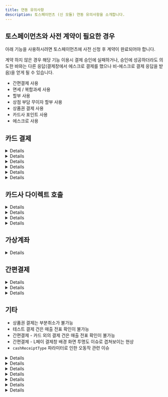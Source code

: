 ```yaml
---
title: 연동 유의사항
description: 토스페이먼츠 (신 모듈) 연동 유의사항을 소개합니다.
---
```



## 토스페이먼츠와 사전 계약이 필요한 경우

아래 기능을 사용하시려면 토스페이먼츠에 사전 신청 후 계약이 완료되어야 합니다.

계약 하지 않은 경우 해당 기능 이용시 결제 승인에 실패하거나, 승인에 성공하더라도 의도한 바와는 다른
응답(결제창에서 에스크로 결제를 했으나 비-에스크로 결제 응답을 받음)을 얻게 될 수 있습니다.

- 간편결제 사용
- 면세 / 복합과세 사용
- 할부 사용
- 상점 부담 무이자 할부 사용
- 상품권 결제 사용
- 카드사 포인트 사용
- 에스크로 사용

## 카드 결제

<Details>
<p slot="summary">appCard 파라미터는 일부 카드사에 대해서만 적용 됨</p>

토스페이먼츠의 경우 카드 결제시, 앱 카드로만 결제할 수 있도록 제한하는 appCard 파라미터를 지원하지만 지원 범위가 아래와 같이 제한적입니다.

- 지원 가능 카드: 국민, 농협, 롯데, 삼성, 신한, 현대, 우리, 하나
- 지원 불가 카드: 씨티

</Details>

<Details>
<p slot="summary">display.card_quota 파라미터는 다른 PG사와 다르게 동작 함</p>

display.card_quota 파라미터로 결제창에 렌더링 될 할부 개월수 리스트를 제어할 수 있습니다. 다른 PG사는 전달한 값만 렌더링 되지만, 토스페이먼츠의 경우에는 토스페이먼츠 자체 정책에 따라 **일시불 \~ 전달한 값 중 최대값까지 모두 렌더링**됩니다.

- 예1. 일시불만 허용

  ```tsx
  display: {
    card_quota: [0];
  }
  ```

- 예2. 5개월만 허용

  ```tsx
  display: {
    card_quota: [5];
  }
  ```

- 예3. \[토스페이먼츠] 일시불 \~ 5개월까지 허용

  ```tsx
  display: {
    card_quota: [3, 5]; // 3과 5 중에 최대값이 5이기 때문에 일시불 ~ 5개월까지 모두 렌더링 된다
  }
  ```

- 예3. \[타 PG사] 일시불 \~ 5개월까지 허용

  ```tsx
  display: {
    card_quota: [0, 1, 2, 3, 4, 5];
  }
  ```

- 예4. \[토스페이먼츠] 3개월과 5개월만 허용 → **불가능**
- 예5. \[타 PG사] 3개월과 5개월만 허용

</Details>

<Details>
<p slot="summary">무이자 할부가 적용 되어도 ISP 계열 카드로 결제시에는 “무이자” 표기가 되지 않음</p>

고객사는 토스페이먼츠와 사전 계약 또는 카드사 정책에 따라 무이자 할부 기능을 사용할 수 있습니다. 이에 따라 결제창 내에서 각 카드 사별 최대 무이자 할부 개월수에 따라 할부 개월수 옆에 “무이자” 또는 “무”라고 표기 됩니다.

- 예1. 삼성카드 - 최대 3개월 무이자 할부 적용 → 3개월까지 “무” 표기

  <Figure src="/gitbook-assets/ko/image (176).png" />

하지만 ISP 계열 카드의 경우에는 실제로 무이자가 적용된다고 하더라도 “무이자” 여부가 표기되지 않습니다.

- 예2. BC카드 - 최대 12개월 무이자 할부 적용 → 표기 없음 → 실제 결제 승인시 무이자 할부 적용은 됨

  <Figure src="/gitbook-assets/ko/image (185).png" />

이는 ISP 계열 카드사 결제시 사용되는 페이북 앱 특성에 따른 것으로 실제 결제 승인시에는 정상적으로 무이자 할부가 적용됩니다.

</Details>

<Details>
<p slot="summary">할부 기간 선택 관련 이슈</p>

모바일 웹 - 카드 결제시 토스페이먼츠 결제창 내에서 간편결제의 경우 할부 기간 선택이 불가능하고, 간편결제 외의 모든 카드사의 경우엔 할부 기간 선택이 가능합니다.

- 모바일 웹 - 간편결제 외 카드사: 할부 기간 선택 가능\
  ![](</gitbook-assets/ko/image (178).png>)
- 모바일 웹 - 간편결제: 할부 기간 선택 불가능\
  ![](</gitbook-assets/ko/image (351).png>)

반면, PC - 카드 결제 - ISP계열의 경우에는 토스페이먼츠 결제창 내에서도 할부 기간 선택이 불가능 하며, 대신 ISP 페이북 팝업에서는 선택이 가능합니다.

- PC - 카드결제 - ISP 선택: 할부 기간 선택 불가능\
  <img src="/gitbook-assets/ko/image (184).png" alt="" data-size="original" />
- PC - 카드결제 - ISP 선택 - 페이북 팝업: 할부 기간 선택 가능

다소 헷갈릴 수 있으나 간편결제는 간편결제 앱에서 할부 개월수를 선택할 수 있어 토스페이먼츠 결제창에서 선택할 수 없다는 토스 답변이 있었습니다.

</Details>

<Details>
<p slot="summary">카카오페이 13개월 이상 할부 개월수 불가능한 이슈</p>

카카오페이 자체에서 13개월 이상 할부 결제를 지원하지 않기 때문에, 카카오페이로는 최대 12개월까지 할부 결제가 가능합니다.

</Details>

<Details>
<p slot="summary">카카오페이 일부 카드의 경우 카드 정보를 확인할 수 없는 이슈</p>

카카오페이로 결제시 일부 카드(2022년 6월 이후 카드사 측에서 신규 생성 된 카드)의 경우, 카카오페이 → 토스페이먼츠로 카드 정보를 정상적으로 내려주지 않기 때문에 포트원 REST API로 결제내역 조회(GET /payments/\{imp_uid})시 카드사 정보(card_code: 카드 코드, card_name: 카드 이름)를 확인할 수 없습니다.

</Details>

## 카드사 다이렉트 호출

<Details>
<p slot="summary">고정 할부 개월수(card.direct.quota)를 보내지 않으면 무조건 일시불로 결제 됨</p>

토스페이먼츠는 카드사 다이렉트 호출시 **quota 값을 전달하지 않는 경우에는 무조건 일시불로 결제**가 됩니다.

따라서 카드사 다이렉트 호출시에는 반드시 구매자가 할부 개월수를 선택할 수 있는 UI/UX를 만들어주신 후 결제창 호출(IMP.request_pay)시 card.direct.quota값을 넘겨야 합니다.

- 예1. 현대카드 다이렉트 호출 → 무조건 일시불로 결제 됨

  ```tsx
  card: {
    direct: {
      code: "367";
    }
  }
  ```

- 예2. 삼성카드 다이렉트 호출 + 5개월 고정 할부 개월수 지정 → 5개월 할부 적용

  ```tsx
  {
    card: {
      direct: {
        code: '365',
        quota: 5
      }
    }
  }
  ```

</Details>

<Details>
<p slot="summary">고정 할부 개월수(card.direct.quota)를 보내도 카드 결제창에서 결제 될 할부 개월수를 확인할 수 없음</p>

카드사 다이렉트 호출시 quota 값을 보내도 **실제로 카드사 결제창에서는 결제시 적용 될 할부 개월수를 확인할 수 없습니다.** (물론 실제 승인시에는 전달한 quota값 만큼 할부 적용이 됨)

단, ISP 계열의 카드사인 경우에는 페이북 팝업에서 확인이 가능하며 이 값을 사용자가 변경 할 수는 없습니다.

- 예. BC카드 다이렉트 호출 + 5개월 고정 할부 개월수 지정\\

  <figure>
    <img src="/gitbook-assets/ko/image (181).png" alt="" />
    <figcaption></figcaption>
  </figure>

```ts
card: {
  direct: {
    code: '361',
    quota: 5
  }
}
```

</Details>

<Details>
<p slot="summary">페이북을 통한 ISP 계열 카드 결제시, 카드 번호가 정상적으로 내려오지 않음</p>

페이북 통한 ISP 계열 카드 결제시 토스페이먼츠로부터 실제 카드 번호와 다른 9200으로 시작하는 카드 번호가 내려오고 있어 결제 승인 내역 조회(POST `/payments/{imp_uid}`)시 응답되는 카드 번호(`card_numer`)가 정확하지 않습니다.

</Details>

<Details>
<p slot="summary">사파리 브라우저에서 ISP 계열 카드 결제 불가능</p>

사파리 브라우저에서 ISP 계열 카드 결제를 위한 페이북 팝업 호출에 이슈가 있습니다. 이는 토스페이먼츠 결제창에서 페이북으로 넘어가는 과정에서 발생하는 이슈로 포트원과는 무관합니다.

</Details>

## 가상계좌

<Details>
<p slot="summary">가상계좌 발급 완료시 예금주 명 알 수 없음</p>

토스페이먼츠는 가상계좌 발급 완료시 발급 된 가상계좌의 **예금주 명을 전달해주지 않습니다**. 따라서 포트원 REST API로 결제내역 조회(GET `/payments/{imp_uid}`)시 `vbank_holder`가 null로 전달됩니다.

실제 가상계좌 예금주 명은 토스페이먼츠와 계약된 고객사 이름과 동일하다고 하니, 참고 부탁드립니다.

</Details>

## 간편결제

<Details>
<p slot="summary">대부분의 간편결제에 대해 결제 테스트 불가능</p>

토스페이먼츠는 SSGPAY, 네이버페이, 카카오페이, 페이코 등 대부분의 간편결제에 대해 결제 테스트 기능을 제공하고 있지 않습니다. 따라서 테스트용 설정으로 간편결제를 시도하면 `[PAY_PROCESS_ABORTED] Toss Payments와 계약된 결제수단(SSG)이 아닙니다.` 와 같은 에러 메시지가 리턴되면서 결제창이 호출되지 않습니다. 이 경우 토스페이먼츠와 실 상점 계약을 하여 실 상점 정보를 포트원 관리자페이지에 다시 등록한 후 시도하셔야 합니다.

</Details>

<Details>
<p slot="summary">카드 외 복합 결제 건에 대해서는 정확한 결제 수단 정보 확인 불가능</p>

간편결제로는 여러가지 결제수단으로 결제 할 수도 있고 각 결제 수단을 혼합하여 복합 결제를 할 수도 있습니다. 이때 토스페이먼츠는 구매자가 정확히 어떤 방식으로 결제했는지 데이터를 내려주지 않으며 그 내용은 아래와 같습니다.

1. 카드로 결제한 경우에는 카드 정보(카드사, 카드 유형 등)를 확인할 수 있습니다.
2. 하지만 카드 외의 결제 수단으로 결제를 한 경우에는, 결제 수단 세부 정보(어떤 은행, 포인트, 머니인지)를 확인할 수 없습니다.
3. 카드가 포함 된 결제 건인지 아닌지는 구분이 됩니다. 따라서 카드가 포함 된 결제 건이면 결제 수단을 `card` 로 기록합니다.
4. 하지만 계좌 / 포인트 / 머니 중 어떤 것으로 결제 됐는지 구분되지 않습니다. 따라서 카드가 포함 되지 않은 결제 건이면 결제 수단을 `point`로 기록합니다. 실제로 등록된 계좌로 결제 됐다고 하더라도 포인트나 머니로 결제 된 것과 구분되지 않기 때문에 결제 수단을 `trans`로 저장하지 않습니다.

</Details>

<Details>
<p slot="summary">고정 할부 개월수 적용해도 일시불과 함께 표기</p>

네이버페이, L페이, 토스페이, 삼성페이 등 일부 간편결제사의 경우 해당 간편결제사의 정책에 따라 **고정 할부 개월수를 설정하더라도 일시불과 함께 렌더링**됩니다.

- 예. 네이버페이 - 5개월 고정 할부 설정시, 일시불과 5개월 할부 모두 선택 가능

  ```tsx
  {
    pay_method: 'naverpay',
    display: {
    	card_quota: [5]
    }
  }
  ```

  <Figure src="/gitbook-assets/ko/image (179).png" alt="" />

</Details>

## 기타

- 상품권 결제는 부분취소가 불가능
- 테스트 결제 건은 매출 전표 확인이 불가능
- 간편결제 - 카드 외의 결제 건은 매출 전표 확인이 불가능
- 간편결제 - L페이 결제창 배경 화면 투명도 이슈로 겹쳐보이는 현상
- `cashReceiptType` 파라미터로 인한 오동작 관련 이슈

<Details>
<p slot="summary">지출증빙 발급번호 이슈</p>

`bypass.cashReceiptType`(현금성 결제시, 결제창 내에 현금영수증 발급 유형 설정 값)을 corporate(지출 증빙)으로 설정하고 결제창을 호출하면 토스페이먼츠 결제창에서 현금영수증 발급 유형이 “지출증빙”으로 표기되어있으나 발급 번호가 사업자등록번호가 아닌 주민등록번호로 설정되어있으며 이를 변경할 수 없는 토스 버그가 있습니다. 따라서 구매자는 현금영수증 발급 유형을 지출증빙용이 아닌 소득공제용이나 미발행으로 바꿔서 선택한 후 다시 지출증빙용을 선택해야합니다.

<img src="/gitbook-assets/ko/image (180).png" alt="" data-size="original" />

</Details>

<Details>
<p slot="summary">간편결제 - SSG페이 결제시 토스페이먼츠 결제창에서 휴대폰 번호를 입력하지 않아도 다음으로 넘어가는 이슈</p>

간편결제 - SSG페이 결제시 토스페이먼츠 결제창에서 휴대폰 번호를 입력해야 구매자의 휴대폰에 깔린 SSG 페이 앱에서 푸쉬 알림이 오면서 결제를 할 수 있는데, 현재 토스페이먼츠 결제창에서 휴대폰 번호를 입력하지 않아도 다음 단계로 이동되기 때문에 구매자는 이 경우 무한 대기를 하게 됩니다. 휴대폰 번호를 입력을 하지 않은 경우엔 다음 단계로 이동할 수 없도록 토스 측의 조치가 필요합니다.![](</gitbook-assets/ko/image (188).png>)

</Details>

<Details>
<p slot="summary">삼성페이 결제 중단시 결제창 잘림 현상</p>

삼성페이 결제창 렌더링 후 장시간 대기했다가 우측 상단 X 버튼을 눌러 결제 프로세스를 중단하면 아래와 같이 잘린 화면이 렌더링됩니다. 가로 스크롤도 동작하지 않아(스크롤은 움직이지만 화면은 고정) 사용자 경험이 다소 저해됩니다.

<img src="/gitbook-assets/ko/image (177).png" alt="" data-size="original" />

</Details>

<Details>
<p slot="summary">현금영수증 발급 API 호출시 유효성 검사를 하지 않음</p>

예를 들어 현금영수증 발급 유형(type)을 소득공제(person)으로 보내고 현금영수증 발급 번호(identifier)를 사업자 등록번호로 보내면 실제로는 현금영수증 발급에 실패해야하지만 토스페이먼츠에서 유효성 검사를 하지 않아 그대로 성공 응답을 보내고 있습니다.

따라서 원활한 현금영수증 발급을 위해서는 현금영수증 발급 API 호출시 현금영수증 정보를 정확하게 입력하셔야 합니다.

</Details>

<Details>
<p slot="summary">사파리 / 파이어폭스 브라우저 내 팝업 블로커 이슈</p>

사파리 / 파이어폭스 브라우저에서 설정에서 팝업이 차단되어있는 경우 페이북 결제시 팝업이 뜨지 않아 결제 진행이 되지 않거나 가상계좌 발급이나 휴대폰 소액결제시 승인에 실패하는 등 결제가 원활하게 진행되지 않을 수 있으니, 반드시 팝업을 해제하시고 시도해주시기 바랍니다.

</Details>

<Details>
<p slot="summary">IE 브라우저 - 카드결제 - 페이코 선택시 아래와 같이 결제창이 잘리는 이슈</p>

이에 대해 토스로부터 “IE 에서 fade out 이 되고 있으므로 수정에 우선순위를 두기 어려울것 같습니다.”라는 답변을 받았습니다.

</Details>

<Details>
<p slot="summary">IE 브라우저 결제 중단시 에러 메시지 인코딩 이슈</p>

IE 브라우저에서 결제 중단(결제 승인/실패 이전에 결제창을 명시적으로 닫을때)시 토스페이먼츠로부터 아래와 같이 인코딩 된 에러 메시지가 전달되는 이슈가 있습니다. (이를 디코딩해보면 “사용자가결제를취소하였습니다”라는 메시지)

`%EC%82%AC%EC%9A%A9%EC%9E%90%EA%B0%80 %EA%B2%B0%EC%A0%9C%EB%A5%BC %EC%B7%A8%EC%86%8C%ED%95%98%EC%98%80%EC%8A%B5%EB%8B%88%EB%8B%A4`

이에 대해 토스로부터 “IE 의 인코딩 이슈라서 저희가 수정해 드리기가 애매하고, 내부적으로 IE 는 fadeout 되어 더 이상 공식적으로 지원을 하지 않고 있습니다.”라는 답변을 받았습니다.

</Details>
